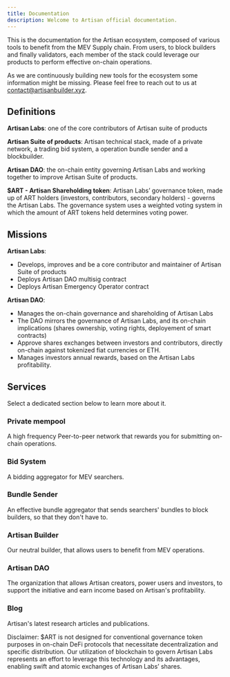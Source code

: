 ```yaml
---
title: Documentation
description: Welcome to Artisan official documentation.
---
```


This is the documentation for the Artisan ecosystem, composed of various tools to benefit from the MEV Supply chain.
From users, to block builders and finally validators, each member of the stack could leverage our products to perform
effective on-chain operations.

<Callout>

As we are continuously building new tools for the ecosystem some information might be missing. Please feel free to reach out to us at [contact@artisanbuilder.xyz](mailto:contact@artisan.xyz).

</Callout>

## Definitions

**Artisan Labs**: one of the core contributors of Artisan suite of products

**Artisan Suite of products**: Artisan technical stack, made of a private network, a trading bid system, a operation bundle sender and a blockbuilder. 

**Artisan DAO**: the on-chain entity governing Artisan Labs and working together to improve Artisan Suite of products.

**$ART - Artisan Shareholding token**: Artisan Labs’ governance token, made up of ART holders (investors, contributors, secondary holders) - 
governs the Artisan Labs. The governance system uses a weighted voting system in which the amount of ART tokens held determines voting power.

## Missions

**Artisan Labs**:
- Develops, improves and be a core contributor and maintainer of Artisan Suite of products
- Deploys Artisan DAO multisig contract
- Deploys Artisan Emergency Operator contract 

**Artisan DAO**:
- Manages the on-chain governance and shareholding of Artisan Labs
- The DAO mirrors the governance of Artisan Labs, and its on-chain implications (shares ownership, voting rights, deployement of smart contracts)
- Approve shares exchanges between investors and contributors, directly on-chain against tokenized fiat currencies or ETH.
- Manages investors annual rewards, based on the Artisan Labs profitability.


## Services

Select a dedicated section below to learn more about it.

<div className="grid sm:grid-cols-2 gap-4 mt-6">

<Card href="/docs/privatemempool">

### Private mempool

A high frequency Peer-to-peer network that rewards you for submitting on-chain operations. 

</Card>

<Card href="/docs/bidsystem" disabled>

### Bid System

A bidding aggregator for MEV searchers.

</Card>

<Card href="/docs/bundlesender" disabled>

### Bundle Sender

An effective bundle aggregator that sends searchers' bundles to block builders, so that they don't have to.

</Card>

<Card href="/docs/artisanbuilder" disabled>

### Artisan Builder

Our neutral builder, that allows users to benefit from MEV operations.

</Card>

<Card href="/docs/artisandao" disabled>

### Artisan DAO

The organization that allows Artisan creators, power users and investors, to support the initiative and earn income
based on Artisan's profitability.

</Card>

<Card href="/docs/blog" disabled>

### Blog

Artisan's latest research articles and publications.

</Card>

</div>

<Callout type='danger'>

Disclaimer: $ART is not designed for conventional governance token purposes in on-chain DeFi protocols that necessitate
decentralization and specific distribution. Our utilization of blockchain to govern Artisan Labs represents an effort to 
leverage this technology and its advantages, enabling swift and atomic exchanges of Artisan Labs’ shares.

</Callout>
